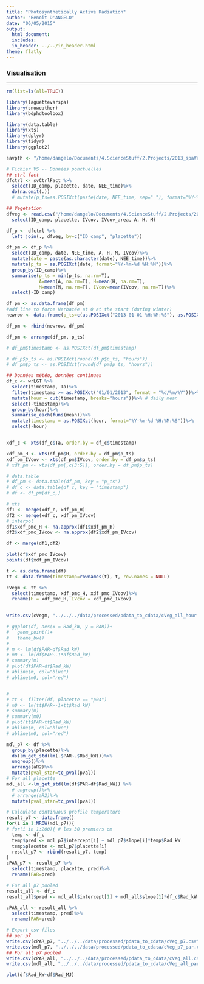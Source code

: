 ```yaml
---
title: "Photosynthetically Active Radiation"
author: "Benoît D'ANGELO"
date: "06/05/2015"
output:
  html_document:
  includes:
  in_header: ../../in_header.html
theme: flatly
---
```

  
<h3><a href="../../vis_toc.html"> Visualisation </a></h3>
***

```r
rm(list=ls(all=TRUE))

library(laguettevarspa)
library(snoweather)
library(bdphdtoolbox)

library(data.table)
library(xts)
library(dplyr)
library(tidyr)
library(ggplot2)

savpth <- "/home/dangelo/Documents/4.ScienceStuff/2.Projects/2013_spaVar_LG/graphs/data_treatment/pdata_to_cdata"
```

```r
# Fichier VS -- Données ponctuelles
## ctrl fact
dfctrl <- svCtrlFact %>%
  select(ID_camp, placette, date, NEE_time)%>%
  do(na.omit(.))
  # mutate(p_ts=as.POSIXct(paste(date, NEE_time, sep=" "), format="%Y-%m-%d %H:%M"))

## Vegetation
dfveg <- read.csv("/home/dangelo/Documents/4.ScienceStuff/2.Projects/2013_spaVar_LG/data/processed/svIVcov.csv") %>%
  select(ID_camp, placette, IVcov, IVcov_area, A, H, M)

df_p <- dfctrl %>%
  left_join(., dfveg, by=c("ID_camp", "placette"))

df_pm <- df_p %>%
  select(ID_camp, date, NEE_time, A, H, M, IVcov)%>%
  mutate(date = paste(as.character(date), NEE_time))%>%
  mutate(p_ts = as.POSIXct(date, format="%Y-%m-%d %H:%M"))%>%
  group_by(ID_camp)%>%
  summarise(p_ts = min(p_ts, na.rm=T),
            A=mean(A, na.rm=T), H=mean(H, na.rm=T), 
            M=mean(M, na.rm=T), IVcov=mean(IVcov, na.rm=T))%>%
  select(-ID_camp)

df_pm <- as.data.frame(df_pm)
#add line to force Herbacée at 0 at the start (during winter)
newrow <- data.frame(p_ts=c(as.POSIXct("2013-01-01 %H:%M:%S"), as.POSIXct("2013-12-01 %H:%M:%S")), A=NA, H=0, M=NA, IVcov=c(0.15,0.2))

df_pm <- rbind(newrow, df_pm)

df_pm <- arrange(df_pm, p_ts)

# df_pm$timestamp <- as.POSIXct(df_pm$timestamp)

# df_p$p_ts <- as.POSIXct(round(df_p$p_ts, "hours"))
# df_pm$p_ts <- as.POSIXct(round(df_pm$p_ts, "hours"))
```


```r
## Données météo, données continues
df_c <- wrLGT %>%
  select(timestamp, Ta)%>%
  filter(timestamp >= as.POSIXct("01/01/2013", format = "%d/%m/%Y"))%>%
  mutate(hour = cut(timestamp, breaks="hours"))%>% # daily mean
  select(-timestamp)%>%
  group_by(hour)%>%
  summarise_each(funs(mean))%>%
  mutate(timestamp = as.POSIXct(hour, format="%Y-%m-%d %H:%M:%S"))%>%
  select(-hour)


xdf_c <- xts(df_c$Ta, order.by = df_c$timestamp)

xdf_pm_H <- xts(df_pm$H, order.by = df_pm$p_ts)
xdf_pm_IVcov <- xts(df_pm$IVcov, order.by = df_pm$p_ts)
# xdf_pm <- xts(df_pm[,c(3:5)], order.by = df_pm$p_ts)

# data.table
# df_pm <- data.table(df_pm, key = "p_ts")
# df_c <- data.table(df_c, key = "timestamp")
# df <- df_pm[df_c,]

# xts
df1 <- merge(xdf_c, xdf_pm_H)
df2 <- merge(xdf_c, xdf_pm_IVcov)
# interpol
df1$xdf_pmc_H <- na.approx(df1$xdf_pm_H)
df2$xdf_pmc_IVcov <- na.approx(df2$xdf_pm_IVcov)

df <- merge(df1,df2)

plot(df$xdf_pmc_IVcov)
points(df$xdf_pm_IVcov)

t <- as.data.frame(df)
tt <- data.frame(timestamp=rownames(t), t, row.names = NULL)

cVegm <- tt %>%
  select(timestamp, xdf_pmc_H, xdf_pmc_IVcov)%>%
  rename(H = xdf_pmc_H, IVcov = xdf_pmc_IVcov)
  

write.csv(cVegm, "../../../data/processed/pdata_to_cdata/cVeg_all_hour.csv", row.names=FALSE, quote=FALSE)
```


```r
# ggplot(df, aes(x = Rad_kW, y = PAR))+
#   geom_point()+
#   theme_bw()
# 
# m <- lm(df$PAR~df$Rad_kW)
# m0 <- lm(df$PAR~-1*df$Rad_kW)
# summary(m)
# plot(df$PAR~df$Rad_kW)
# abline(m, col="blue")
# abline(m0, col="red")


# 
# tt <- filter(df, placette == "p04")
# m0 <- lm(tt$PAR~-1+tt$Rad_kW)
# summary(m)
# summary(m0)
# plot(tt$PAR~tt$Rad_kW)
# abline(m, col="blue")
# abline(m0, col="red")

mdl_p7 <- df %>%
  group_by(placette)%>%
  do(lm_get_std(lm(.$PAR~.$Rad_kW)))%>%
  ungroup()%>%
  arrange(aR2)%>%
  mutate(pval_star=tc_pval(pval))
# For all placette
mdl_all <-lm_get_std(lm(df$PAR~df$Rad_kW)) %>%
  # ungroup()%>%
  # arrange(aR2)%>%
  mutate(pval_star=tc_pval(pval))
```

```r
# Calculate continuous profile temperature
result_p7 <- data.frame()
for(i in 1:NROW(mdl_p7)){
# for(i in 1:200){ # les 30 premiers cm
  temp <- df_c
  temp$pred <- mdl_p7$intercept[i] + mdl_p7$slope[i]*temp$Rad_kW
  temp$placette <- mdl_p7$placette[i]
  result_p7 <- rbind(result_p7, temp)
}
cPAR_p7 <- result_p7 %>%
  select(timestamp, placette, pred)%>%
  rename(PAR=pred)

# For all p7 pooled
result_all <- df_c
result_all$pred <- mdl_all$intercept[1] + mdl_all$slope[1]*df_c$Rad_kW

cPAR_all <- result_all %>%
  select(timestamp, pred)%>%
  rename(PAR=pred)
```
  
```r
# Export csv files
## per p7
write.csv(cPAR_p7, "../../../data/processed/pdata_to_cdata/cVeg_p7.csv", row.names=FALSE, quote=FALSE)
write.csv(mdl_p7, "../../../data/processed/pdata_to_cdata/cVeg_p7_par.csv", row.names=FALSE, quote=FALSE)
## For all p7 pooled
write.csv(cPAR_all, "../../../data/processed/pdata_to_cdata/cVeg_all.csv", row.names=FALSE, quote=FALSE)
write.csv(mdl_all, "../../../data/processed/pdata_to_cdata/cVeg_all_par.csv", row.names=FALSE, quote=FALSE)

plot(df$Rad_kW~df$Rad_MJ)
```
